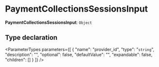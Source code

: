 
# PaymentCollectionsSessionsInput

 **PaymentCollectionsSessionsInput**: `Object`

## Type declaration

<ParameterTypes parameters={[
  {
    "name": "provider_id",
    "type": "`string`",
    "description": "",
    "optional": false,
    "defaultValue": "",
    "expandable": false,
    "children": []
  }
]} />
